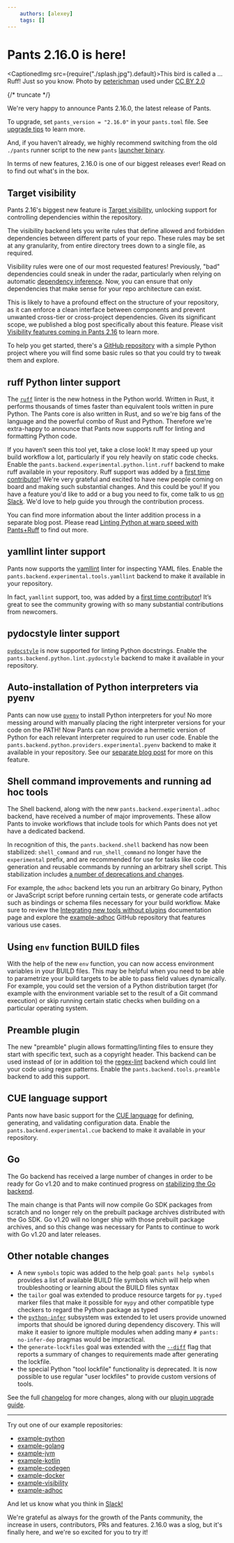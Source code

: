 ```yaml
---
    authors: [alexey]
    tags: []
---
```


# Pants 2.16.0 is here!

<CaptionedImg src={require("./splash.jpg").default}>This bird is called a ... Ruff! Just so you know. Photo by [peterichman](https://www.flickr.com/photos/145489125@N03/) used under [CC BY 2.0](https://creativecommons.org/licenses/by/2.0/)</CaptionedImg>

{/* truncate */}

We're very happy to announce Pants 2.16.0, the latest release of Pants.

To upgrade, set `pants_version = "2.16.0"` in your `pants.toml` file. See [upgrade tips](https://www.pantsbuild.org/v2.16/docs/upgrade-tips) to learn more.

And, if you haven't already, we highly recommend switching from the old `./pants` runner script to the new `pants` [launcher binary](https://www.pantsbuild.org/docs/installation).

In terms of new features, 2.16.0 is one of our biggest releases ever! Read on to find out what's in the box.

## Target visibility

Pants 2.16's biggest new feature is [Target visibility](https://www.pantsbuild.org/v2.16/docs/validating-dependencies), unlocking support for controlling dependencies within the repository.

The visibility backend lets you write rules that define allowed and forbidden dependencies between different parts of your repo. These rules may be set at any granularity, from entire directory trees down to a single file, as required.

Visibility rules were one of our most requested features! Previously, "bad" dependencies could sneak in under the radar, particularly when relying on automatic [dependency inference](https://www.pantsbuild.org/v2.16/docs/how-does-pants-work#dependency-inference). Now, you can ensure that only dependencies that make sense for your repo architecture can exist.

This is likely to have a profound effect on the structure of your repository, as it can enforce a clean interface between components and prevent unwanted cross-tier or cross-project dependencies. Given its significant scope, we published a blog post specifically about this feature. Please visit [Visibility features coming in Pants 2.16](../2023-04-25-visibility-feature-in-pants-2-16/index.mdx) to learn more.

To help you get started, there's a [GitHub repository](https://github.com/pantsbuild/example-visibility) with a simple Python project where you will find some basic rules so that you could try to tweak them and explore.

## ruff Python linter support

The [`ruff`](https://github.com/astral-sh/ruff) linter is the new hotness in the Python world. Written in Rust, it performs thousands of times faster than equivalent tools written in pure Python. The Pants core is also written in Rust, and so we're big fans of the language and the powerful combo of Rust and Python. Therefore we're extra-happy to announce that Pants now supports ruff for linting and formatting Python code.

If you haven’t seen this tool yet, take a close look! It may speed up your build workflow a lot, particularly if you rely heavily on static code checks. Enable the
`pants.backend.experimental.python.lint.ruff` backend to make ruff available in your repository.
Ruff support was added by a [first time contributor](https://github.com/pantsbuild/pants/pull/17945)! We're very grateful and excited to have new people coming on board and making such substantial changes. And this could be you! If you have a feature you'd like to add or a bug you need to fix, come talk to us [on Slack](https://www.pantsbuild.org/v2.16/docs/getting-help#community-chat). We'd love to help guide you through the contribution process.

You can find more information about the linter addition process in a separate blog post. Please read [Linting Python at warp speed with Pants+Ruff](../2023-02-28-linting-python-at-warp-speed/index.mdx) to find out more.

## yamllint linter support

Pants now supports the [yamllint](https://yamllint.readthedocs.io) linter for inspecting YAML files. Enable the `pants.backend.experimental.tools.yamllint` backend to make it available in your repository.

In fact, `yamllint` support, too, was added by a [first time contributor](https://github.com/pantsbuild/pants/pull/17821)! It’s great to see the community growing with so many substantial contributions from newcomers.

## pydocstyle linter support

[`pydocstyle`](https://www.pydocstyle.org/) is now supported for linting Python docstrings. Enable the `pants.backend.python.lint.pydocstyle` backend to make it available in your repository.

## Auto-installation of Python interpreters via pyenv

Pants can now use [`pyenv`](https://github.com/pyenv/pyenv) to install Python interpreters for you! No more messing around with manually placing the right interpreter versions for your code on the PATH! Now Pants can now provide a hermetic version of Python for each relevant interpreter required to run user code. Enable the `pants.backend.python.providers.experimental.pyenv` backend to make it available in your repository. See our [separate blog post](../2023-03-31-two-hermetic-pythons/index.mdx) for more on this feature.

## Shell command improvements and running ad hoc tools

The Shell backend, along with the new `pants.backend.experimental.adhoc` backend, have received a number of major improvements. These allow Pants to invoke workflows that include tools for which Pants does not yet have a dedicated backend.

In recognition of this, the `pants.backend.shell` backend has now been stabilized: `shell_command` and `run_shell_command` no longer have the `experimental` prefix, and are recommended for use for tasks like code generation and reusable commands by running an arbitrary shell script. This stabilization includes [a number of deprecations and changes](https://github.com/pantsbuild/pants/blob/2.16.x/src/python/pants/notes/2.16.x.md#shell-command-improvements-and-support-for-ad-hoc-tools).

For example, the `adhoc` backend lets you run an arbitrary Go binary, Python or JavaScript script before running certain tests, or generate code artifacts such as bindings or schema files necessary for your build workflow. Make sure to review the [Integrating new tools without plugins](https://www.pantsbuild.org/v2.16/docs/adhoc-tool) documentation page and explore the [example-adhoc](https://github.com/pantsbuild/example-adhoc/tree/main) GitHub repository that features various use cases.

## Using `env` function BUILD files

With the help of the new `env` function, you can now access environment variables in your BUILD files. This may be helpful when you need to be able to parametrize your build targets to be able to pass field values dynamically. For example, you could set the version of a Python distribution target (for example with the environment variable set to the result of a Git command execution) or skip running certain static checks when building on a particular operating system.

## Preamble plugin

The new "preamble" plugin allows formatting/linting files to ensure they start with specific text, such as a copyright header. This backend can be used instead of (or in addition to) the [regex-lint](https://www.pantsbuild.org/v2.16/docs/reference-regex-lint) backend which could lint your code using regex patterns. Enable the `pants.backend.tools.preamble` backend to add this support.

## CUE language support

Pants now have basic support for the [CUE language](https://cuelang.org/) for defining, generating, and validating configuration data. Enable the `pants.backend.experimental.cue` backend to make it available in your repository.

## Go

The Go backend has received a large number of changes in order to be ready for Go v1.20
and to make continued progress on [stabilizing the Go backend](https://github.com/pantsbuild/pants/issues/17447).

The main change is that Pants will now compile Go SDK packages from scratch and no longer rely on the prebuilt package archives distributed with the Go SDK. Go v1.20 will no longer ship with those prebuilt package archives, and so this change was necessary for Pants to continue to work with Go v1.20 and later releases.

## Other notable changes

- A new `symbols` topic was added to the help goal: `pants help symbols` provides a list of available BUILD file symbols which will help when troubleshooting or learning about the BUILD files syntax
- the `tailor` goal was extended to produce resource targets for `py.typed` marker files that make it possible for `mypy` and other compatible type checkers to regard the Python package as typed
- the [`python-infer`](https://www.pantsbuild.org/v2.16/docs/reference-python-infer#ignored_unowned_imports) subsystem was extended to let users provide unowned imports that should be ignored during dependency discovery. This will make it easier to ignore multiple modules when adding many `# pants: no-infer-dep` pragmas would be impractical.
- the `generate-lockfiles` goal was extended with the [`--diff`](https://www.pantsbuild.org/v2.16/docs/reference-generate-lockfiles#diff) flag that reports a summary of changes to requirements made after generating the lockfile.
- the special Python "tool lockfile" functionality is deprecated. It is now possible to use regular "user lockfiles" to provide custom versions of tools.

See the full [changelog](https://github.com/pantsbuild/pants/blob/main/src/python/pants/notes/2.16.x.md) for more changes, along with our [plugin upgrade guide](https://www.pantsbuild.org/docs/plugin-upgrade-guide).

---

Try out one of our example repositories:

- [example-python](https://github.com/pantsbuild/example-python)
- [example-golang](https://github.com/pantsbuild/example-golang)
- [example-jvm](https://github.com/pantsbuild/example-jvm)
- [example-kotlin](https://github.com/pantsbuild/example-kotlin)
- [example-codegen](https://github.com/pantsbuild/example-codegen)
- [example-docker](https://github.com/pantsbuild/example-docker)
- [example-visibility](https://github.com/pantsbuild/example-visibility)
- [example-adhoc](https://github.com/pantsbuild/example-adhoc/)

And let us know what you think in [Slack!](https://www.pantsbuild.org/docs/getting-help)

We're grateful as always for the growth of the Pants community, the increase in users, contributors, PRs and features. 2.16.0 was a slog, but it's finally here, and we're so excited for you to try it!
